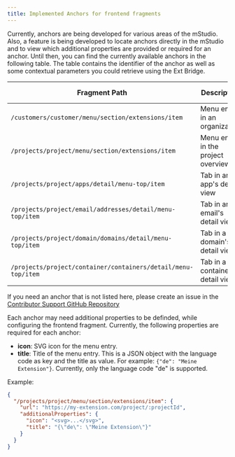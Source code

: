 ```yaml
---
title: Implemented Anchors for frontend fragments
---
```


Currently, anchors are being developed for various areas of the mStudio.
Also, a feature is being developed to locate anchors directly in the mStudio and to view which additional properties are provided or required for an anchor.
Until then, you can find the currently available anchors in the following table.
The table contains the identifier of the anchor as well as some contextual parameters you could retrieve using the Ext Bridge.

| Fragment Path                                                   | Description                        | Useful Context Parameters         |
| --------------------------------------------------------------- | ---------------------------------- | --------------------------------- |
| `/customers/customer/menu/section/extensions/item`              | Menu entry in an organization      | `customerId`                      |
| `/projects/project/menu/section/extensions/item`                | Menu entry in the project overview | `projectId`                       |
| `/projects/project/apps/detail/menu-top/item`                   | Tab in an app's detail view        | `projectId`, `appInstallationId`  |
| `/projects/project/email/addresses/detail/menu-top/item`        | Tab in an email's detail view      | `projectId`, `emailAddressId`     |
| `/projects/project/domain/domains/detail/menu-top/item`         | Tab in a domain's detail view      | `projectId`, `ingressId`          |
| `/projects/project/container/containers/detail/menu-top/item`   | Tab in a container's detail view   | `projectId`, `containerId`        |

If you need an anchor that is not listed here, please create an issue in the [Contributor Support GitHub Repository](https://github.com/mittwald/contributor-support)

Each anchor may need additional properties to be definded, while configuring the frontend fragment. Currently, the following properties are required for each anchor:

- **icon**: SVG icon for the menu entry.
- **title**: Title of the menu entry. This is a JSON object with the language code as key and the title as value.
  For example: `{"de": "Meine Extension"}`. Currently, only the language code "de" is supported.

Example:

```json
{
  "/projects/project/menu/section/extensions/item": {
    "url": "https://my-extension.com/project/:projectId",
    "additionalProperties": {
      "icon": "<svg>...</svg>",
      "title": "{\"de\": \"Meine Extension\"}"
    }
  }
}
```
